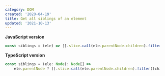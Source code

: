 ```yaml
---
category: DOM
created: '2020-04-19'
title: Get all siblings of an element
updated: '2021-10-13'
---
```


**JavaScript version**

```js
const siblings = (ele) => [].slice.call(ele.parentNode.children).filter((child) => child !== ele);
```

**TypeScript version**

```js
const siblings = (ele: Node): Node[] =>
    ele.parentNode ? [].slice.call(ele.parentNode.children).filter((child) => child !== ele) : [];
```
